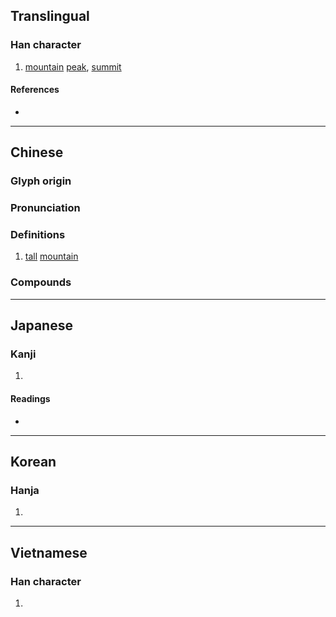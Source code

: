 {{also|岳}}
{{character info/new}}
==Translingual==

===Han character===
{{Han char|rn=46|rad=山|as=14|sn=17|four=22234|canj=UKHK|ids=⿱山獄}}

# [[mountain]] [[peak]], [[summit]]

====References====
* {{Han ref|kx=0321.280|dkj=08566|dj=0621.290|hdz=10803.040|uh=5DBD|ud=23997|bh=C0AE|bd=49326}}

----

==Chinese==
{{zh-forms|s=岳}}

===Glyph origin===
{{Han etym}}

===Pronunciation===
{{zh-pron
|m=yuè
|c=ngok6
|mc=y
|oc=y
|ma=
|cat=n
}}

===Definitions===
{{zh-hanzi}}

# [[tall]] [[mountain]]

===Compounds===
{{zh-der|五嶽}}

----

==Japanese==
{{ja-kanji forms|岳|嶽}}

===Kanji===
{{ja-kanji|grade=|rs=山14|shin=岳}}

# {{defn|lang=ja|sort=山14}}

====Readings====
* {{ja-readings|on=[[がく]] (gaku)|kun=[[たけ]] (take)}}

----

==Korean==

===Hanja===
{{ko-hanja|hangeul=악|rv=ak|mr=ak}}

# {{defn|lang=ko|sort=山14}}

----

==Vietnamese==

===Han character===
{{vi-hantu|[[nhạc]]|rs=山14}}

# {{defn|lang=vi|sort=山14}}